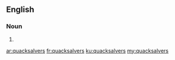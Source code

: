 ==English==

===Noun===
{{head|en}}

# {{plural of|quacksalver}}

[[ar:quacksalvers]]
[[fr:quacksalvers]]
[[ku:quacksalvers]]
[[my:quacksalvers]]